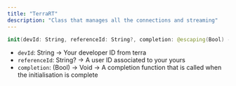 ```yaml
---
title: "TerraRT"
description: "Class that manages all the connections and streaming"
---
```

```swift
init(devId: String, referenceId: String?, completion: @escaping(Bool) -> Void)

```

*   `devId`: String -> Your developer ID from terra
*   `referenceId`: String? -> A user ID associated to your yours
*   `completion`: (Bool) -> Void -> A completion function that is called when the initialisation is complete




